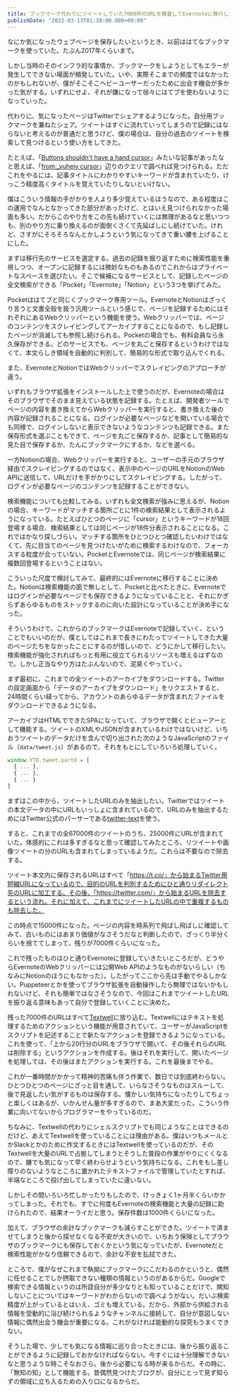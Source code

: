 ```yaml
---
title: ブックマーク代わりにツイートしていた7000件のURLを精査してEvernoteに移行した
publishDate: "2022-03-13T01:30:00.000+09:00"
---
```


なにか気になったウェブページを保存したいというとき、以前ははてなブックマークを使っていた。たぶん2017年くらいまで。

しかし当時のそのインフラ的な事情か、ブックマークをしようとしてもエラーが発生してできない場面が頻発していた。いや、実際そこまでの頻度ではなかったのかもしれないが、僕がそこそこヘビーユーザーだったために出会す機会が多かった気がする。いずれにせよ、それが嫌になって徐々にはてブを使わないようになっていった。

代わりに、気になったページはTwitterでシェアするようになった。自分用ブックマークを兼ねたシェア。ツイートはすぐに流れていってしまうので記録にはならないと考えるのが普通だと思うけど、僕の場合は、自分の過去のツイートを検索して見つけるという使い方をしてきた。

たとえば、「[Buttons shouldn't have a hand cursor](https://adamsilver.io/blog/buttons-shouldnt-have-a-hand-cursor/)」みたいな記事があったなと思えば、「[from:\_yuheiy cursor](https://twitter.com/search?q=from%3A_yuheiy%20cursor&src=typed_query)」辺りのクエリで調べれば見つけられる。ただこれをやるには、記事タイトルにわかりやすいキーワードが含まれていたり、けっこう精度高くタイトルを覚えていたりしないといけない。

僕はこういう情報の手がかりを人より多少覚えているほうなので、ある程度はこの運用でなんとなかってきた部分があったけど、とはいえ見つけられなかった場面も多い。だからこのやり方をこの先も続けていくには無理があるなと思いつつも、別のやり方に乗り換えるのが面倒くさくて先延ばしにし続けていた。けれど、さすがにそろそろなんとかしようという気になってきて重い腰を上げることにした。

まずは移行先のサービスを選定する。過去の記録を掘り返すために検索性能を重視しつつ、オープンに記録するには微妙なものもあるのでこれからはプライベートなスペースを選びたい。そこで候補になるサービスとして、記録したページの全文検索ができる「Pocket」「Evernote」「Notion」という3つを挙げてみた。

Pocketははてブと同じくブックマーク専用ツール。EvernoteとNotionはざっくり言うと文書全般を扱う汎用ツールという感じで、ページを記録するためにはそれぞれにあるWebクリッパーという機能を使う。Webクリッパーでは、ページのコンテンツをスクレイピングしてアーカイブすることになるので、もし記録したページが消滅しても参照し続けられる。Pocketの場合でも、有料会員なら永久保存ができる。どのサービスでも、ページを丸ごと保存するというわけではなくて、本文らしき領域を自動的に判別して、簡易的な形式で取り込んでくれる。

また、EvernoteとNotionではWebクリッパーでスクレイピングのアプローチが違う。

いずれもブラウザ拡張をインストールした上で使うのだが、Evernoteの場合はそのブラウザでそのまま見えている状態を記録する。たとえば、開発者ツールでページの内容を書き換えてからWebクリッパーを実行すると、書き換えた後の内容が記録されることになる。ログインが必要なページなどを開いている場合でも同様で、ログインしないと表示できないようなコンテンツも記録できる。また保存形式を選ぶこともできて、ページを丸ごと保存するか、記事として簡易的な見た目で保存するか、たんにブックマークにするか、などを選べる。

一方Notionの場合、Webクリッパーを実行すると、ユーザーの手元のブラウザ経由でスクレイピングするのではなく、表示中のページのURLをNotionのWeb APIに送信して、URLだけを手がかりにしてスクレイピングする。したがって、ログインが必要なページのコンテンツを記録することができない。

検索機能についても比較してみる。いずれも全文検索が強みに思えるが、Notionの場合、キーワードがマッチする箇所ごとに1件の検索結果として表示されるようになっている。たとえばひとつのページに「cursor」というキーワードが18回登場する場合、検索結果としては同じページが18件分表示されることになる。これではかなり探しづらい。マッチする箇所をひとつひとつ確認したいわけではなくて、先に目当てのページを見つけたいがために検索するわけなので、フォーカスする粒度が合っていない。PocketとEvernoteでは、同じページが検索結果に複数回登場するということはない。

こういった尺度で検討してみて、最終的にはEvernoteに移行することに決めた。Notionは検索機能の面で無しとして、Pocketと比べたときに、Evernoteではログインが必要なページでも保存できるようになっていることと、それにかぎらずあらゆるものをストックするのに向いた設計になっていることが決め手になった。

そういうわけで、これからのブックマークはEvernoteで記録していく、ということでもいいのだが、僕としてはこれまで長きにわたってツイートしてきた大量のページたちをなかったことにするのが惜しいので、どうにかして移行したい。検索機能が強化されればもっと有用に役立てられるリソースも増えるはずなので。しかし正当なやり方はたぶんないので、泥臭くやっていく。

まず最初に、これまでの全ツイートのアーカイブをダウンロードする。Twitterの設定画面から「データのアーカイブをダウンロード」をリクエストすると、24時間くらい経ってから、アカウントのあらゆるデータが含まれたファイルをダウンロードできるようになる。

アーカイブはHTMLでできたSPAになっていて、ブラウザで開くとビューアーとして機能する。ツイートのXMLやJSONが含まれているわけではないけど、いちおうツイートのデータだけを含んで切り出された次のようなJavaScriptのファイル（`data/tweet.js`）があるので、それをもとにしていろいろ処理していく。

```javascript
window.YTD.tweet.part0 = [
  { ... },
  { ... },
  { ... }
]
```

まずはこの中から、ツイートしたURLのみを抽出したい。Twitterではツイートの本文データの中にURLもいっしょに含まれているので、URLのみを抽出するためにはTwitter公式のパーサーである[twitter-text](https://github.com/twitter/twitter-text)を使う。

すると、これまでの全67000件のツイートのうち、25000件にURLが含まれていた。体感的にこれは多すぎるなと思って確認してみたところ、リツイートや画像ツイートの分のURLも含まれてしまっているようだ。これらは不要なので除去する。

ツイート本文内に保存されるURLはすべて「https://t.co/」から始まるTwitter用短縮URLになっているので、目的のURLを判別するためにひと通りリダイレクト先のURLに加工する。その後、「https://twitter.com/」から始まるURLを除去するという流れ。それに加えて、これまでにツイートしたURLの中で重複するものも除去した。

この時点で15000件になった。ページの内容を時系列で飛ばし飛ばしに確認してみて、古いものにはあまり価値がなさそうだなと判断したので、ざっくり半分くらいを捨ててしまって、残りが7000件くらいになった。

これで残ったものはひと通りEvernoteに登録していきたいところだが、どうやらEvernoteのWebクリッパーには公開Web APIのようなものがないらしい（ちなみにNotionのほうにもなかった）。したがってここから先は手動でやるしかない。Puppeteerとかを使ってブラウザ拡張を自動操作したら無理ではないかもしれないけど、それも簡単ではなさそうなので、今回はこれまでツイートしたURLを振り返る意味もあって自分で登録していくことに決めた。

残った7000件のURLはすべて[Textwell](https://sociomedia.com/textwell/)に放り込む。Textwellにはテキストを処理するためのアクションという機能が用意されていて、ユーザーがJavaScriptをスクリプトを記述することで新たなアクションを登録できるようになっている。これを使って、「上から20行分のURLをブラウザで開いて、その後それらのURLは削除する」というアクションを作成する。後はそれを実行して、開いたページを処理しては、その後はまたアクションを実行する。これを最後までやる。

これが一番時間がかかって精神的苦痛も伴う作業で、数日では到底終わらない。ひとつひとつのページにざっと目を通して、いらなさそうなものはスルーして、後で見返したい気がするものは保存する。懐かしい気持ちになったりしてちょっと楽しくはあるが、いかんせん量が多すぎるので、まあ大変だった。こういう作業に向いてないからプログラマーをやっているのだ。

ちなみに、Textwellの代わりにシェルスクリプトでも同じようなことはできるのだけど、あえてTextwellを使っていることには理由がある。僕はいつもメールとかSlackとかのために作文するときにはTextwellを使っているのだが、そのTextwellを大量のURLで占拠してしまうとそうした普段の作業がやりにくくなるので、嫌でも気になって早く終わらせようという気持ちになる。これをもし差し障りのないようなところに置かれたテキストファイルで管理していたとすれば、半端なところで投げ出してしまっていたに違いない。

しかしその間いろいろ忙しかったりもしたので、けっきょく1ヶ月半くらいかかってしまった。それでも、すでに何度もEvernoteの検索機能と大量の記録に助けられたので、結果オーライだと思う。保存件数は1000件くらいになった。

加えて、ブラウザの余計なブックマークも減らすことができた。ツイートで済ませてしまうと後から探せなくなる不安が大きいので、いちおう保険としてブラウザのブックマークにも保存しておくかという気になっていたが、Evernoteだと検索性能がかなり信頼できるので、余計な不安を払拭できた。

ところで、僕がなぜこれまで執拗にブックマークにこだわるのかというと、偶然に任せることでしか摂取できない種類の情報というのがあるからだ。Googleで検索できる情報というのは所詮自分が多少なりとも知っていることだけで、関知しないことについてはキーワードがわからないので調べようがない。だいぶ検索精度が上がっているとはいえ、ゴミも増えている。だから、外部から供給される情報を受動的に浴び続けられるようなチャンネルに接続して、自分が意図しない情報に偶然出会う機会が重要になる。これがなければ能動的な探究もうまくできない。

そうした場で、少しでも気になる情報に巡り合ったときには、後から振り返ることができるように記録しておかなければならない。今すぐには十分理解できないなと思うような時こそなおさら。後から必要になる時が来るからだ。その時に、「無知の知」として機能する。昔偶然見つけたブログが、自分にとって見ず知らずの領域に立ち入るための入り口になるからだ。
